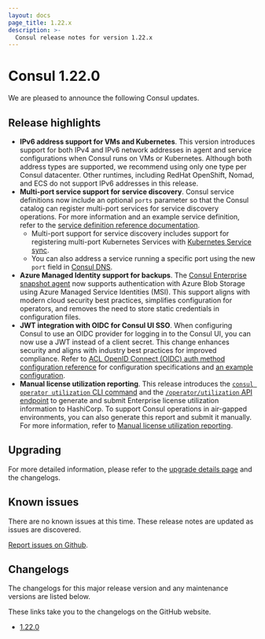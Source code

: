 ```yaml
---
layout: docs
page_title: 1.22.x
description: >-
  Consul release notes for version 1.22.x
---
```


# Consul 1.22.0

We are pleased to announce the following Consul updates.

## Release highlights

- **IPv6 address support for VMs and Kubernetes**. This version introduces support for both IPv4 and IPv6 network addresses in agent and service configurations when Consul runs on VMs or Kubernetes. Although both address types are supported, we recommend using only one type per Consul datacenter. Other runtimes, including RedHat OpenShift, Nomad, and ECS do not support IPv6 addresses in this release.
- **Multi-port service support for service discovery**. Consul service definitions now include an optional `ports` parameter so that the Consul catalog can register multi-port services for service discovery operations. For more information and an example service definition, refer to the [service definition reference documentation](/consul/docs/reference/service#ports).
  - Multi-port support for service discovery includes support for registering multi-port Kubernetes Services with [Kubernetes Service sync](/consul/docs/register/service/k8s/service-sync#service-ports).
  - You can also address a service running a specific port using the new `port` field in [Consul DNS](/consul/docs/reference/dns).
- **Azure Managed Identity support for backups**. The [Consul Enterprise snapshot agent](/consul/commands/snapshot/agent) now supports authentication with Azure Blob Storage using Azure Managed Service Identities (MSI). This support aligns with modern cloud security best practices, simplifies configuration for operators, and removes the need to store static credentials in configuration files.
- **JWT integration with OIDC for Consul UI SSO**. When configuring Consul to use an OIDC provider for logging in to the Consul UI, you can now use a JWT instead of a client secret. This change enhances security and aligns with industry best practices for improved compliance. Refer to [ACL OpenID Connect (OIDC) auth method configuration reference](/consul/docs/reference/acl/auth-method/oidc) for configuration specifications and [an example configuration](/consul/docs/reference/acl/auth-method/oidc#example-configuration-wit-jwt-as-client-assertion).
- **Manual license utilization reporting**. This release introduces the [`consul operator utilization` CLI command](/consul/commands/operator/utilization) and the [`/operator/utilization` API endpoint](/consul/api-docs/operator/utilization) to generate and submit Enterprise license utilization information to HashiCorp. To support Consul operations in air-gapped environments, you can also generate this report and submit it manually. For more information, refer to [Manual license utilization reporting](/consul/docs/enterprise/license/reporting#manual-license-utilization-reporting).

## Upgrading

For more detailed information, please refer to the [upgrade details page](/consul/docs/upgrade/version-specific) and the changelogs.

## Known issues

There are no known issues at this time. These release notes are updated as issues are discovered.

[Report issues on Github](https://github.com/hashicorp/consul/issues).

## Changelogs

The changelogs for this major release version and any maintenance versions are listed below.

<Note> These links take you to the changelogs on the GitHub website. </Note>

- [1.22.0](https://github.com/hashicorp/consul/releases/tag/v1.22.0)
